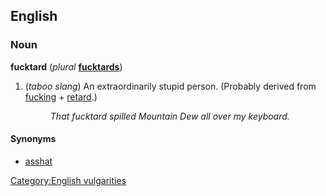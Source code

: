 ==English==
===Noun===
'''fucktard''' (''plural'' '''[[fucktards]]''')

#(''taboo slang'') An extraordinarily stupid person.  (Probably derived from [[fucking]] + [[retard]].)
#: ''That fucktard spilled Mountain Dew all over my keyboard.''

====Synonyms====
*[[asshat]]

[[Category:English vulgarities]]